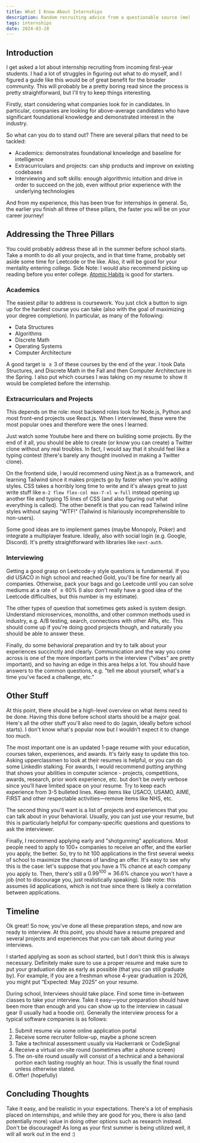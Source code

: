 ```yaml
---
title: What I Know About Internships
description: Random recruiting advice from a questionable source (me)
tags: internships
date: 2024-03-28
---
```


## Introduction

I get asked a lot about internship recruiting from incoming first-year students.
I had a lot of struggles in figuring out what to do myself, and I figured a
guide like this would be of great benefit for the broader community. This will
probably be a pretty boring read since the process is pretty straightforward,
but I'll try to keep things interesting.

Firstly, start considering what companies look for in candidates. In particular,
companies are looking for above-average candidates who have significant
foundational knowledge and demonstrated interest in the industry.

So what can you do to stand out? There are several pillars that need to be
tackled:

- Academics: demonstrates foundational knowledge and baseline for intelligence
- Extracurriculars and projects: can ship products and improve on existing
  codebases
- Interviewing and soft skills: enough algorithmic intuition and drive in order
  to succeed on the job, even without prior experience with the underlying
  technologies

And from my experience, this has been true for internships in general. So, the
earlier you finish all three of these pillars, the faster you will be on your
career journey!

## Addressing the Three Pillars

You could probably address these all in the summer before school starts. Take a
month to do all your projects, and in that time frame, probably set aside some
time for Leetcode or the like. Also, it will be good for your mentality entering
college. Side Note: I would also recommend picking up reading before you enter
college. [Atomic Habits](https://amzn.to/3xcjxGW) is good for starters.

### Academics

The easiest pillar to address is coursework. You just click a button to sign up
for the hardest course you can take (also with the goal of maximizing your
degree completion). In particular, as many of the following:

- Data Structures
- Algorithms
- Discrete Math
- Operating Systems
- Computer Architecture

A good target is $\geq 3$ of these courses by the end of the year. I took Data
Structures, and Discrete Math in the Fall and then Computer Architecture in the
Spring. I also put which courses I was taking on my resume to show it would be
completed before the internship.

### Extracurriculars and Projects

This depends on the role: most backend roles look for Node.js, Python and most
front-end projects use React.js. When I interviewed, these were the most popular
ones and therefore were the ones I learned.

Just watch some Youtube here and there on building some projects. By the end of
it all, you should be able to create (or know you can create) a Twitter clone
without any real troubles. In fact, I would say that it should feel like a
typing contest (there's barely any thought involved in making a Twitter clone).

On the frontend side, I would recommend using Next.js as a framework, and
learning Tailwind since it makes projects go by faster when you're adding
styles. CSS takes a horribly long time to write and it's always great to just
write stuff like `m-2 flew flex-col max-7-xl w-full` instead opening up another
file and typing 15 lines of CSS (and also figuring out what everything is
called). The other benefit is that you can read Tailwind inline styles without
saying "WTF!" (Tailwind is hilariously incomprehensible to non-users).

Some good ideas are to implement games (maybe Monopoly, Poker) and integrate a
multiplayer feature. Ideally, also with social login (e.g. Google, Discord).
It's pretty straightforward with libraries like `next-auth`.

### Interviewing

Getting a good grasp on Leetcode-y style questions is fundamental. If you did
USACO in high school and reached Gold, you'll be fine for nearly all companies.
Otherwise, pack your bags and go Leetcode until you can solve mediums at a rate
of $\geq 60\%$ (I also don't really have a good idea of the Leetcode
difficulties, but this number is my estimate).

The other types of question that sometimes gets asked is system design.
Understand microservices, monoliths, and other common methods used in industry,
e.g. A/B testing, search, connections with other APIs, etc. This should come up
if you're doing good projects though, and naturally you should be able to answer
these.

Finally, do some behavioral preparation and try to talk about your experiences
succinctly and clearly. Communication and the way you come across is one of the
more important parts in the interview ("vibes" are pretty important), and so
having an edge in this area helps a lot. You should have answers to the common
questions, e.g. "tell me about yourself, what's a time you've faced a challenge,
etc."

## Other Stuff

At this point, there should be a high-level overview on what items need to be
done. Having this done before school starts should be a major goal. Here's all
the other stuff you'll also need to do (again, ideally before school starts). I
don't know what's popular now but I wouldn't expect it to change too much.

The most important one is an updated 1-page resume with your education, courses
taken, experiences, and awards. It's fairly easy to update this too. Asking
upperclassmen to look at their resumes is helpful, or you can do some LinkedIn
stalking. For awards, I would recommend putting anything that shows your
abilities in computer science - projects, competitions, awards, research, prior
work experience, etc. but don’t be overly verbose since you’ll have limited
space on your resume. Try to keep each experience from 3-5 bulleted lines. Keep
items like USACO, USAMO, AIME, FIRST and other respectable activities—remove
items like NHS, etc.

The second thing you'll want is a list of projects and experiences that you can
talk about in your behavioral. Usually, you can just use your resume, but this
is particularly helpful for company-specific questions and questions to ask the
interviewer.

Finally, I recommend applying early and "shotgunning" applications. Most people
need to apply to 100+ companies to receive an offer, and the earlier you apply,
the better. So, try to hit 100 applications in the first several weeks of school
to maximize the chances of landing an offer. It's easy to see why this is the
case: let's suppose that you have a $1\%$ chance at each company you apply to.
Then, there's still a $0.99^{100} \approx 36.6\%$ chance you won't have a job
(not to discourage you, just realistically speaking). Side note: this assumes
iid applications, which is not true since there is likely a correlation between
applications.

## Timeline

Ok great! So now, you've done all these preparation steps, and now are ready to
interview. At this point, you should have a resume prepared and several projects
and experiences that you can talk about during your interviews.

I started applying as soon as school started, but I don't think this is always
necessary. Definitely make sure to use a proper resume and make sure to put your
graduation date as early as possible (that you can still graduate by). For
example, if you are a freshman whose 4-year graduation is 2026, you might put
“Expected: May 2025” on your resume.

During school, Interviews should take place. Find some time in-between classes
to take your interview. Take it easy—your preparation should have been more than
enough and you can show up to the interview in casual gear (I usually had a
hoodie on). Generally the interview process for a typical software companies is
as follows:

1. Submit resume via some online application portal
2. Receive some recruiter follow-up, maybe a phone screen
3. Take a technical assessment usually via Hackerrank or CodeSignal
4. Receive a virtual on-site round (sometimes after a phone screen)
5. The on-site round usually will consist of a technical and a behavioral
   portion each lasting roughly an hour. This is usually the final round unless
   otherwise stated.
6. Offer! (hopefully)

## Concluding Thoughts

Take it easy, and be realistic in your expectations. There's a lot of emphasis
placed on internships, and while they are good for you, there is also (and
potentially more) value in doing other options such as research instead. Don't
be discouraged! As long as your first summer is being utilized well, it will all
work out in the end :)
